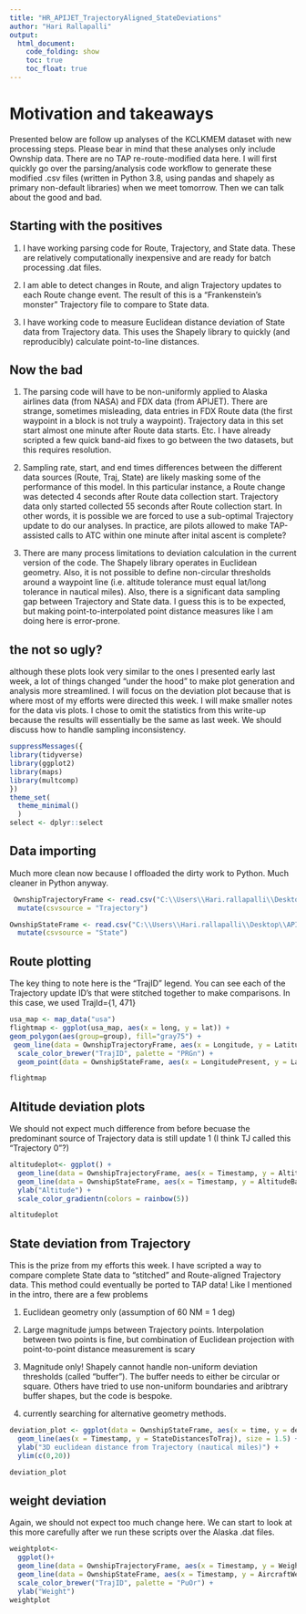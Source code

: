 ---
title: "HR_APIJET_TrajectoryAligned_StateDeviations"
author: "Hari Rallapalli"
output:
  html_document:
    code_folding: show
    toc: true
    toc_float: true
---
# Motivation and takeaways

Presented below are follow up analyses of the KCLKMEM dataset with new processing steps. Please bear in mind that these analyses only include Ownship data. There are no TAP re-route-modified data here. I will first quickly go over the parsing/analysis code workflow to generate these modified .csv files (written in Python 3.8, using pandas and shapely as primary non-default libraries) when we meet tomorrow. Then we can talk about the good and bad.

## Starting with the positives
1. I have working parsing code for Route, Trajectory, and State data. These are relatively computationally inexpensive and are ready for batch processing .dat files.

2. I am able to detect changes in Route, and align Trajectory updates to each Route change event. The result of this is a "Frankenstein's monster" Trajectory file to compare to State data.

3. I have working code to measure Euclidean distance deviation of State data from Trajectory data. This uses the Shapely library to quickly (and reproducibly) calculate point-to-line distances.

## Now the bad
1. The parsing code will have to be non-uniformly applied to Alaska airlines data (from NASA) and FDX data (from APIJET). There are strange, sometimes misleading, data entries in FDX Route data (the first waypoint in a block is not truly a waypoint). Trajectory data in this set start almost one minute after Route data starts. Etc. I have already scripted a few quick band-aid fixes to go between the two datasets, but this requires resolution.

2. Sampling rate, start, and end times differences between the different data sources (Route, Traj, State) are likely masking some of the performance of this model. In this particular instance, a Route change was detected 4 seconds after Route data collection start. Trajectory data only started collected 55 seconds after Route collection start. In other words, it is possible we are forced to use a sub-optimal Trajectory update to do our analyses. In practice, are pilots allowed to make TAP-assisted calls to ATC within one minute after inital ascent is complete?

3. There are many process limitations to deviation calculation in the current version of the code. The Shapely library operates in Euclidean geometry. Also, it is not possible to define non-circular thresholds around a waypoint line (i.e. altitude tolerance must equal lat/long tolerance in nautical miles). Also, there is a significant data sampling gap between Trajectory and State data. I guess this is to be expected, but making point-to-interpolated point distance measures like I am doing here is error-prone.

## the not so ugly?
although these plots look very similar to the ones I presented early last week, a lot of things changed "under the hood" to make plot generation and analysis more streamlined. I will focus on the deviation plot because that is where most of my efforts were directed this week. I will make smaller notes for the data vis plots. I chose to omit the statistics from this write-up because the results will essentially be the same as last week. We should discuss how to handle sampling inconsistency.

```{r, warning=FALSE}
suppressMessages({
library(tidyverse)
library(ggplot2)
library(maps)
library(multcomp)
})
theme_set(
  theme_minimal()
  )
select <- dplyr::select
```

## Data importing
Much more clean now because I offloaded the dirty work to Python. Much cleaner in Python anyway.
```{r}
 OwnshipTrajectoryFrame <- read.csv("C:\\Users\\Hari.rallapalli\\Desktop\\APIJET\\ROUTEALIGNED_AopOwnshipTrajectoryDataRecord.csv", header = TRUE, stringsAsFactors = FALSE) %>%
  mutate(csvsource = "Trajectory")
```

```{r}
OwnshipStateFrame <- read.csv("C:\\Users\\Hari.rallapalli\\Desktop\\APIJET\\DEVIATIONS_AopOwnshipStateDataRecord.csv", header = TRUE, stringsAsFactors = FALSE) %>%
  mutate(csvsource = "State")
```

## Route plotting

The key thing to note here is the "TrajID" legend. You can see each of the Trajectory update ID's that were stitched together to make comparisons. In this case, we used TrajId={1, 471}
```{r}
usa_map <- map_data("usa")
flightmap <- ggplot(usa_map, aes(x = long, y = lat)) + 
geom_polygon(aes(group=group), fill="gray75") +
 geom_line(data = OwnshipTrajectoryFrame, aes(x = Longitude, y = Latitude, color = as.factor(TrajId)), size = 1) +
  scale_color_brewer("TrajID", palette = "PRGn") +
  geom_point(data = OwnshipStateFrame, aes(x = LongitudePresent, y = LatitudePresent), size = 0.2, color = "green") 

flightmap
```

## Altitude deviation plots
We should not expect much difference from before becuase the predominant source of Trajectory data is still update 1 (I think TJ called this "Trajectory 0"?)

```{r}
altitudeplot<- ggplot() +
  geom_line(data = OwnshipTrajectoryFrame, aes(x = Timestamp, y = Altitude), color = "purple", alpha = 100, size = 1.5) +
  geom_line(data = OwnshipStateFrame, aes(x = Timestamp, y = AltitudeBaroCorrected), color = "green", alpha = 100, size = 1.5) +
  ylab("Altitude") +
  scale_color_gradientn(colors = rainbow(5))

altitudeplot
```

## State deviation from Trajectory

This is the prize from my efforts this week. I have scripted a way to compare complete State data to "stitched" and Route-aligned Trajectory data. This method could eventually be ported to TAP data! Like I mentioned in the intro, there are a few problems

1. Euclidean geometry only (assumption of 60 NM  = 1 deg)

2. Large magnitude jumps between Trajectory points. Interpolation between two points is fine, but combination of Euclidean projection with point-to-point distance measurement is scary

3. Magnitude only! Shapely cannot handle non-uniform deviation thresholds (called "buffer"). The buffer needs to either be circular or square. Others have tried to use non-uniform boundaries and aribtrary buffer shapes, but the code is bespoke.

4. currently searching for alternative geometry methods.

```{r}
deviation_plot <- ggplot(data = OwnshipStateFrame, aes(x = time, y = deviation)) +
  geom_line(aes(x = Timestamp, y = StateDistancesToTraj), size = 1.5) +
  ylab("3D euclidean distance from Trajectory (nautical miles)") +
  ylim(c(0,20))

deviation_plot
```

## weight deviation

Again, we should not expect too much change here. We can start to look at this more carefully after we run these scripts over the Alaska .dat files.

```{r}
weightplot<- 
  ggplot()+
  geom_line(data = OwnshipTrajectoryFrame, aes(x = Timestamp, y = Weight, color = as.factor(TrajId)), size = 1.5)+
  geom_line(data = OwnshipStateFrame, aes(x = Timestamp, y = AircraftWeight), size = 1.5, color = "green") +
  scale_color_brewer("TrajID", palette = "PuOr") +
  ylab("Weight")
weightplot
```